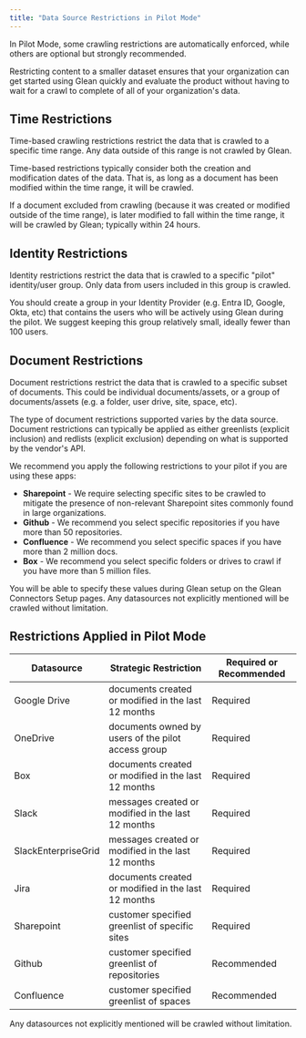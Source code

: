 ```yaml
---
title: "Data Source Restrictions in Pilot Mode"
---
```


In Pilot Mode, some crawling restrictions are automatically enforced, while others are optional but strongly recommended.

Restricting content to a smaller dataset ensures that your organization can get started using Glean quickly and evaluate the product without having to wait for a crawl to complete of all of your organization's data.

## Time Restrictions

Time-based crawling restrictions restrict the data that is crawled to a specific time range. Any data outside of this range is not crawled by Glean.

Time-based restrictions typically consider both the creation and modification dates of the data. That is, as long as a document has been modified within the time range, it will be crawled.

If a document excluded from crawling (because it was created or modified outside of the time range), is later modified to fall within the time range, it will be crawled by Glean; typically within 24 hours.


## Identity Restrictions

Identity restrictions restrict the data that is crawled to a specific "pilot" identity/user group. Only data from users included in this group is crawled.

You should create a group in your Identity Provider (e.g. Entra ID, Google, Okta, etc) that contains the users who will be actively using Glean during the pilot. We suggest keeping this group relatively small, ideally fewer than 100 users.

## Document Restrictions

Document restrictions restrict the data that is crawled to a specific subset of documents. This could be individual documents/assets, or a group of documents/assets (e.g. a folder, user drive, site, space, etc).

The type of document restrictions supported varies by the data source. Document restrictions can typically be applied as either greenlists (explicit inclusion) and redlists (explicit exclusion) depending on what is supported by the vendor's API.

We recommend you apply the following restrictions to your pilot if you are using these apps:

- **Sharepoint** - We require selecting specific sites to be crawled to mitigate the presence of non-relevant Sharepoint sites commonly found in large organizations.
- **Github** - We recommend you select specific repositories if you have more than 50 repositories. 
- **Confluence** - We recommend you select specific spaces if you have more than 2 million docs.
- **Box** - We recommend you select specific folders or drives to crawl if you have more than 5 million files.

<Note>
You will be able to specify these values during Glean setup on the Glean Connectors Setup pages. Any datasources not explicitly mentioned will be crawled without limitation. 
</Note>


## Restrictions Applied in Pilot Mode

| Datasource | Strategic Restriction | Required or Recommended |
|------------|---------------------|------------------------|
| Google Drive | documents created or modified in the last 12 months | Required |
| OneDrive | documents owned by users of the pilot access group | Required |
| Box | documents created or modified in the last 12 months | Required |
| Slack | messages created or modified in the last 12 months | Required |
| SlackEnterpriseGrid | messages created or modified in the last 12 months | Required |
| Jira | documents created or modified in the last 12 months | Required |
| Sharepoint | customer specified greenlist of specific sites | Required |
| Github | customer specified greenlist of repositories | Recommended |
| Confluence | customer specified greenlist of spaces | Recommended |

<Note>
Any datasources not explicitly mentioned will be crawled without limitation. 
</Note>